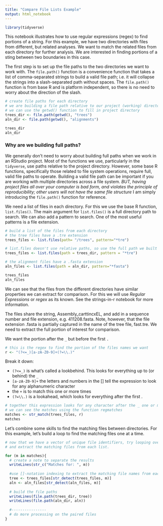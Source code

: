 ```yaml
---
title: "Compare File Lists Example"
output: html_notebook
---
```


```r
library(tidyverse)
```


This notebook illustrates how to use regular expressions (regex) to find portions of a string.  For this example, we have two directories with files from different, but related analyses.  We want to match the related files from each directory for further analysis.  We are interested in finding portions of a sting between two boundaries in this case.

The first step is to set up the file paths to the two directories we want to work with.  The `file.path()` function is a convenience function that takes a list of comma-separated strings to build a valid file path; i.e. it will collapse the strings into a slash-separated path without spaces.  The `file.path()` function is from base R and is platform independent, so there is no need to worry about the direction of the slash.  

```r
# create file paths for each directory
# we are building a file path relative to our project (working) directory
# we can use the getwd() function to fill in project directory
trees_dir <- file.path(getwd(), "trees")
aln_dir <- file.path(getwd(), "alignments")

trees_dir
aln_dir
```

### Why are we building full paths?

We generally don't need to worry about building full paths when we work in an RStudio project.  Most of the functions we use, particularly in the `tidyverse`, use paths relative to the project directory.  However, some base R functions, specifically those related to file system operations, require full, valid file paths to operate.  Building a valid file path can be important if you are working with multiple directories across a file system.  *BUT, having project files all over your computer is bad form, and violates the principle of reproducibility; other users will not have the same file structure*  I am simply introducing the `file.path()` function for reference.

We need a list of files in each directory.  For this we use the base R function, `list.files()`.  The main argument for `list.files()` is a full directory path to search.  We can also add a pattern to search.  One of the most useful patterns is a file extension.

```r
# build a list of the files from each directory
# the tree files have a .tre extension
trees_files <- list.files(path= "/trees", pattern="*tre")

# list.files doesn't use relative paths, so use the full path we built above.
trees_files <- list.files(path = trees_dir, pattern = "*tre")

# the alignment files have a .fasta extension
aln_files <- list.files(path = aln_dir, pattern="*fasta")

trees_files
aln_files
```

We can see that the files from the different directories have similar properties we can extract for comparison.  For this we will use *Regular Expressions* or *regex* as its known.  See the strings-in-r notebook for more information.

The files share the string, Assembly_carttincxEL, and add in a sequence number and file extension, e.g. 411208.fasta.  Note, however, that the file extension .fasta is partially captured in the name of the tree file, fast.tre.  We need to extract the full portion of interest for comparison.

We want the portion after the `_` but before the first `.`

```r
# this is the regex to find the portion of the files names we want
r <- "(?<=_)[a-zA-Z0-9]+(?=\\.)"
```

Break it down:

- `(?<=_)` is what's called a lookbehind.  This looks for everything up to (or behind) the `_`
-  `[a-zA-Z0-9]+` the letters and numbers in the [] tell the expression to look for any alphanumeric character
- the `+` is to match this one or more times
- `(?=\\.)` is a lookahead, which looks for everything after the first .

```r

# together this expression looks for any character after the _ one or more times until it reaches the .
# we can see the matches using the function regmatches
matches <- str_match(trees_files, r)
matches
```

Let's combine some skills to find the matching files between directories.  For this example, let's build a loop to find the matching files one at a time.

```r
# now that we have a vector of unique file identifiers, try looping over the vector
# and extract the matching files from each list.

for (m in matches){
  # create a note to separate the results
  writeLines(str_c("Matches for: ", m))
  
  #use []-notation indexing to extract the matching file names from each list
  tree <- trees_files[str_detect(trees_files, m)]
  aln <- aln_files[str_detect(aln_files, m)]
  
  # build the file paths
  writeLines(file.path(trees_dir, tree))
  writeLines(file.path(aln_dir, aln))
  
  #----------------
  # do more processing on the paired files
}

```







